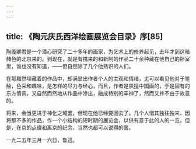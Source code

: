 ```yaml
---
---
---
```

title: 《陶元庆氏西洋绘画展览会目录》序[85]
---




陶璇卿君是一个潜心研究了二十多年的画家，为艺术上的修养起见，去年才到这暗赭色的北京来的。到现在，就是有携来的和新制的作品二十余种藏在他自己的卧室里，谁也没有知道，——但自然除了几个他熟识的人们。

在那黯然埋藏着的作品中，却满显出作者个人的主观和情绪，尤可以看见他对于笔触，色采和趣味，是怎样的尽力与经心，而且，作者是夙擅中国画的，于是固有的东方情调，又自然而然地从作品中渗出，融成特别的丰神了，然而又并不由于故意的。

将来，会当更进于神化之域罢，但现在他已经要回去了。几个人惜其独往独来，因将那不多的作品，作一个小结构的短时期的展览会，以供有意于此的人的一览。但是，在京的点缀和离京的纪念，当然也都可以说得的罢。

一九二五年三月一六日，鲁迅。